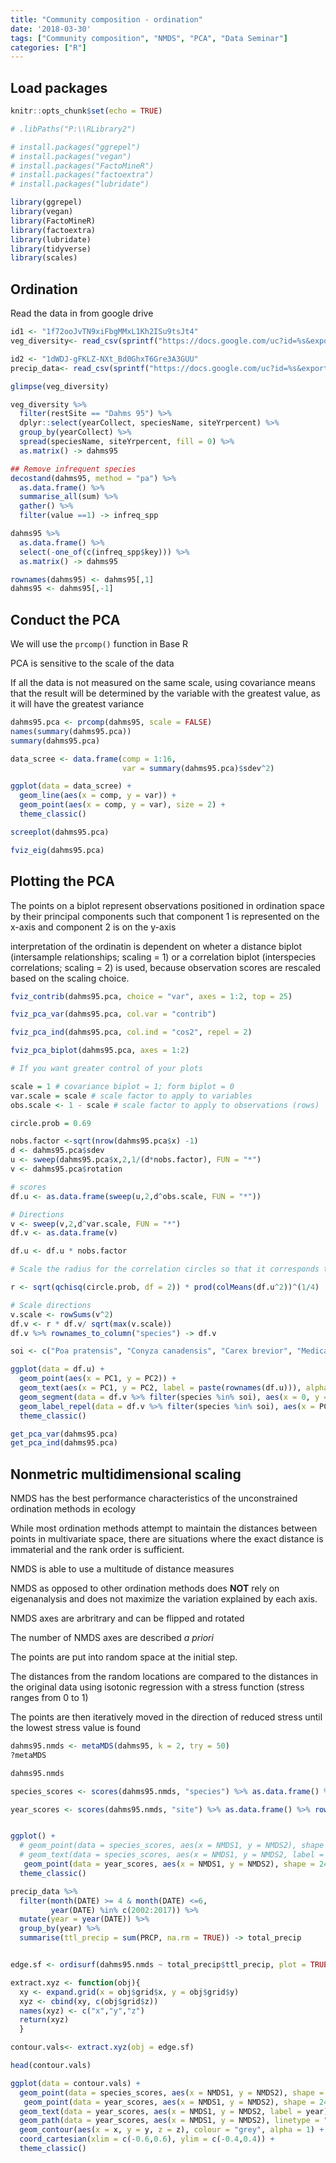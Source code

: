 ```yaml
---
title: "Community composition - ordination"
date: '2018-03-30'
tags: ["Community composition", "NMDS", "PCA", "Data Seminar"]
categories: ["R"]
---
```


## Load packages

```r
knitr::opts_chunk$set(echo = TRUE)

# .libPaths("P:\\RLibrary2")

# install.packages("ggrepel")
# install.packages("vegan")
# install.packages("FactoMineR")
# install.packages("factoextra")
# install.packages("lubridate")

library(ggrepel)
library(vegan)
library(FactoMineR)
library(factoextra)
library(lubridate)
library(tidyverse)
library(scales)
```

## Ordination

Read the data in from google drive

```r
id1 <- "1f72ooJvTN9xiFbgMMxL1Kh2ISu9tsJt4"
veg_diversity<- read_csv(sprintf("https://docs.google.com/uc?id=%s&export=download", id1))

id2 <- "1dWDJ-gFKLZ-NXt_Bd0GhxT6Gre3A3GUU"
precip_data<- read_csv(sprintf("https://docs.google.com/uc?id=%s&export=download", id2))

```

```r

glimpse(veg_diversity)

veg_diversity %>% 
  filter(restSite == "Dahms 95") %>% 
  dplyr::select(yearCollect, speciesName, siteYrpercent) %>% 
  group_by(yearCollect) %>% 
  spread(speciesName, siteYrpercent, fill = 0) %>% 
  as.matrix() -> dahms95

## Remove infrequent species 
decostand(dahms95, method = "pa") %>% 
  as.data.frame() %>% 
  summarise_all(sum) %>% 
  gather() %>% 
  filter(value ==1) -> infreq_spp

dahms95 %>% 
  as.data.frame() %>% 
  select(-one_of(c(infreq_spp$key))) %>% 
  as.matrix() -> dahms95

rownames(dahms95) <- dahms95[,1]
dahms95 <- dahms95[,-1]

```

## Conduct the PCA

We will use the `prcomp()` function in Base R

PCA is sensitive to the scale of the data 

If all the data is not measured on the same scale, using covariance means that the result
will be determined by the variable with the greatest value, as it will have the greatest variance

```r
dahms95.pca <- prcomp(dahms95, scale = FALSE)
names(summary(dahms95.pca))
summary(dahms95.pca)

```

```r
data_scree <- data.frame(comp = 1:16, 
                         var = summary(dahms95.pca)$sdev^2)

ggplot(data = data_scree) +
  geom_line(aes(x = comp, y = var)) +
  geom_point(aes(x = comp, y = var), size = 2) +
  theme_classic()

screeplot(dahms95.pca)

fviz_eig(dahms95.pca)

```


## Plotting the PCA

The points on a biplot represent observations positioned  in ordination space by their principal components such that component 1 is represented on the x-axis and component 2 is on the y-axis

interpretation of the ordinatin is dependent on wheter a distance biplot (intersample relationships; scaling = 1) or a correlation biplot (interspecies correlations; scaling = 2) is used, because observation scores are rescaled based on the scaling choice.  

```r
fviz_contrib(dahms95.pca, choice = "var", axes = 1:2, top = 25)

fviz_pca_var(dahms95.pca, col.var = "contrib")

fviz_pca_ind(dahms95.pca, col.ind = "cos2", repel = 2)

fviz_pca_biplot(dahms95.pca, axes = 1:2)

# If you want greater control of your plots

scale = 1 # covariance biplot = 1; form biplot = 0
var.scale = scale # scale factor to apply to variables
obs.scale <- 1 - scale # scale factor to apply to observations (rows)

circle.prob = 0.69

nobs.factor <-sqrt(nrow(dahms95.pca$x) -1)
d <- dahms95.pca$sdev
u <- sweep(dahms95.pca$x,2,1/(d*nobs.factor), FUN = "*")
v <- dahms95.pca$rotation

# scores
df.u <- as.data.frame(sweep(u,2,d^obs.scale, FUN = "*"))

# Directions
v <- sweep(v,2,d^var.scale, FUN = "*")
df.v <- as.data.frame(v)

df.u <- df.u * nobs.factor

# Scale the radius for the correlation circles so that it corresponds to the data ellipse for the standardized PC scores

r <- sqrt(qchisq(circle.prob, df = 2)) * prod(colMeans(df.u^2))^(1/4)

# Scale directions
v.scale <- rowSums(v^2)
df.v <- r * df.v/ sqrt(max(v.scale))
df.v %>% rownames_to_column("species") -> df.v

soi <- c("Poa pratensis", "Conyza canadensis", "Carex brevior", "Medicago lupulina", "Bromus japonicus")

ggplot(data = df.u) + 
  geom_point(aes(x = PC1, y = PC2)) + 
  geom_text(aes(x = PC1, y = PC2, label = paste(rownames(df.u))), alpha = 0.5, hjust = 1) +
  geom_segment(data = df.v %>% filter(species %in% soi), aes(x = 0, y = 0, xend = PC1, yend = PC2), arrow = arrow(length = unit(1/2, "picas")), color = muted("red")) +
  geom_label_repel(data = df.v %>% filter(species %in% soi), aes(x = PC1, y = PC2, label = species)) +
  theme_classic()

get_pca_var(dahms95.pca)
get_pca_ind(dahms95.pca)


```

## Nonmetric multidimensional scaling

NMDS has the best performance characteristics of the unconstrained ordination methods in ecology 

While most ordination methods attempt to maintain the distances between points in multivariate space, there are situations where the exact distance is immaterial and the rank order is sufficient. 

NMDS is able to use a multitude of distance measures

NMDS as opposed to other ordination methods does **NOT** rely on eigenanalysis and does not maximize the variation explained by each axis. 

NMDS axes are arbritrary and can be flipped and rotated

The number of NMDS axes are described *a priori*

The points are put into random space at the initial step.

The distances from the random locations are compared to the distances in the original data using isotonic regression with a stress function (stress ranges from 0 to 1)

The points are then iteratively moved in the direction of reduced stress until the lowest stress value is found 

```r
dahms95.nmds <- metaMDS(dahms95, k = 2, try = 50) 
?metaMDS

dahms95.nmds
```

```r
species_scores <- scores(dahms95.nmds, "species") %>% as.data.frame() %>% rownames_to_column("species")

year_scores <- scores(dahms95.nmds, "site") %>% as.data.frame() %>% rownames_to_column("year")


ggplot() + 
  # geom_point(data = species_scores, aes(x = NMDS1, y = NMDS2), shape = 16, colour = "red") +
  # geom_text(data = species_scores, aes(x = NMDS1, y = NMDS2, label = species), alpha = 0.25, hjust = 0) +
   geom_point(data = year_scores, aes(x = NMDS1, y = NMDS2), shape = 24, colour = "blue") + 
  theme_classic()
```

```r

precip_data %>% 
  filter(month(DATE) >= 4 & month(DATE) <=6,
         year(DATE) %in% c(2002:2017)) %>% 
  mutate(year = year(DATE)) %>% 
  group_by(year) %>% 
  summarise(ttl_precip = sum(PRCP, na.rm = TRUE)) -> total_precip


edge.sf <- ordisurf(dahms95.nmds ~ total_precip$ttl_precip, plot = TRUE)

extract.xyz <- function(obj){
  xy <- expand.grid(x = obj$grid$x, y = obj$grid$y)
  xyz <- cbind(xy, c(obj$grid$z))
  names(xyz) <- c("x","y","z")
  return(xyz)
  }

contour.vals<- extract.xyz(obj = edge.sf)

head(contour.vals)

ggplot(data = contour.vals) + 
  geom_point(data = species_scores, aes(x = NMDS1, y = NMDS2), shape = 16, colour = "red", alpha =0.25) +
   geom_point(data = year_scores, aes(x = NMDS1, y = NMDS2), shape = 24, colour = "blue", fill = "blue", size = 2, alpha = 0.5) + 
  geom_text(data = year_scores, aes(x = NMDS1, y = NMDS2, label = year), alpha = 0.45, hjust = 0) +
  geom_path(data = year_scores, aes(x = NMDS1, y = NMDS2), linetype = "dashed", arrow = arrow()) +
  geom_contour(aes(x = x, y = y, z = z), colour = "grey", alpha = 1) +
  coord_cartesian(xlim = c(-0.6,0.6), ylim = c(-0.4,0.4)) +
  theme_classic()

```

